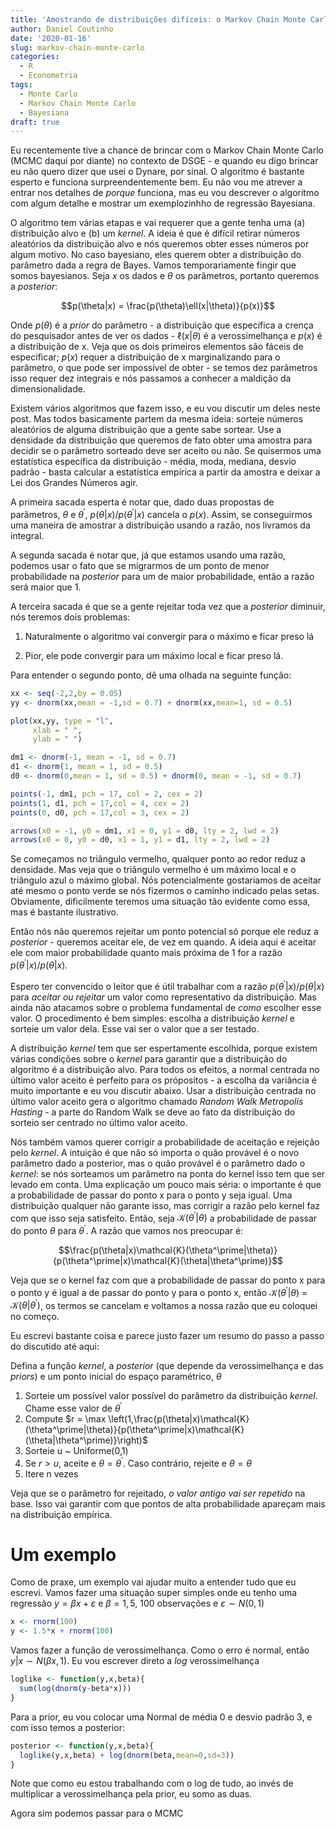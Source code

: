```yaml
---
title: 'Amostrando de distribuições difíceis: o Markov Chain Monte Carlo'
author: Daniel Coutinho
date: '2020-01-16'
slug: markov-chain-monte-carlo
categories:
  - R
  - Econometria
tags:
  - Monte Carlo
  - Markov Chain Monte Carlo
  - Bayesiana
draft: true
---
```


Eu recentemente tive a chance de brincar com o Markov Chain Monte Carlo (MCMC daqui por diante) no contexto de DSGE - e quando eu digo brincar eu não quero dizer que usei o Dynare, por sinal. O algoritmo é bastante esperto e funciona surpreendentemente bem. Eu não vou me atrever a entrar nos detalhes de _porque_ funciona, mas eu vou descrever o algoritmo com algum detalhe e mostrar um exemplozinhho de regressão Bayesiana. 

O algoritmo tem várias etapas e vai requerer que a gente tenha uma (a) distribuição alvo e (b) um _kernel_. A ideia é que é difícil retirar números aleatórios da distribuição alvo e nós queremos obter esses números por algum motivo. No caso bayesiano, eles querem obter a distribuição do parâmetro dada a regra de Bayes. Vamos temporariamente fingir que somos bayesianos. Seja $x$ os dados e $\theta$ os parâmetros, portanto queremos a _posterior_:

$$p(\theta|x) = \frac{p(\theta)\ell(x|\theta)}{p(x)}$$

Onde $p(\theta)$ é a _prior_ do parâmetro - a distribuição que específica a crença do pesquisador antes de ver os dados - $\ell(x|\theta)$ é a verossimelhança e $p(x)$ é a distribuição de x. Veja que os dois primeiros elementos são fáceis de especificar; $p(x)$ requer a distribuição de x marginalizando para o parâmetro, o que pode ser impossível de obter - se temos dez parâmetros isso requer dez integrais e nós passamos a conhecer a maldição da dimensionalidade. 

Existem vários algoritmos que fazem isso, e eu vou discutir um deles neste post. Mas todos basicamente partem da mesma ideia: sorteie números aleatórios de alguma distribuição que a gente sabe sortear. Use a densidade da distribuição que queremos de fato obter uma amostra para decidir se o parâmetro sorteado deve ser aceito ou não. Se quisermos uma estatística específica da distribuição - média, moda, mediana, desvio padrão - basta calcular a estatística empírica a partir da amostra e deixar a Lei dos Grandes Números agir. 

A primeira sacada esperta é notar que, dado duas propostas de parâmetros, $\theta$ e $\theta^{\prime}$, $p(\theta|x)/p(\theta^\prime|x)$ cancela o $p(x)$. Assim, se conseguirmos uma maneira de amostrar a distribuição usando a razão, nos livramos da integral. 

A segunda sacada é notar que, já que estamos usando uma razão, podemos usar o fato que se migrarmos de um ponto de menor probabilidade na _posterior_ para um de maior probabilidade, então a razão será maior que 1. 

A terceira sacada é que se a gente rejeitar toda vez que a _posterior_ diminuir, nós teremos dois problemas:

1. Naturalmente o algoritmo vai convergir para o máximo e ficar preso lá

2. Pior, ele pode convergir para um máximo local e ficar preso lá. 

Para entender o segundo ponto, dê uma olhada na seguinte função:

```r
xx <- seq(-2,2,by = 0.05)
yy <- dnorm(xx,mean = -1,sd = 0.7) + dnorm(xx,mean=1, sd = 0.5)

plot(xx,yy, type = "l", 
     xlab = " ", 
     ylab = " ")

dm1 <- dnorm(-1, mean = -1, sd = 0.7)
d1 <- dnorm(1, mean = 1, sd = 0.5)
d0 <- dnorm(0,mean = 1, sd = 0.5) + dnorm(0, mean = -1, sd = 0.7) 

points(-1, dm1, pch = 17, col = 2, cex = 2)
points(1, d1, pch = 17,col = 4, cex = 2)
points(0, d0, pch = 17,col = 3, cex = 2)

arrows(x0 = -1, y0 = dm1, x1 = 0, y1 = d0, lty = 2, lwd = 2)
arrows(x0 = 0, y0 = d0, x1 = 1, y1 = d1, lty = 2, lwd = 2)
```

Se começamos no triângulo vermelho, qualquer ponto ao redor reduz a densidade. Mas veja que o triângulo vermelho é um máximo local e o triângulo azul o máximo global. Nós potencialmente gostaríamos de aceitar até mesmo o ponto verde se nós fizermos o caminho indicado pelas setas. Obviamente, dificilmente teremos uma situação tão evidente como essa, mas é bastante ilustrativo. 

Então nós não queremos rejeitar um ponto potencial só porque ele reduz a _posterior_ - queremos aceitar ele, de vez em quando. A ideia aqui é aceitar ele com maior probabilidade quanto mais próxima de 1 for a razão $p(\theta^\prime|x)/p(\theta|x)$. 

Espero ter convencido o leitor que é útil trabalhar com a razão $p(\theta^\prime|x)/p(\theta|x)$ para _aceitar ou rejeitar_ um valor como representativo da distribuição. Mas ainda não atacamos sobre o problema fundamental de _como_ escolher esse valor. O procedimento é bem simples: escolha a distribuição _kernel_ e sorteie um valor dela. Esse vai ser o valor que a ser testado.

A distribuição _kernel_ tem que ser espertamente escolhida, porque existem várias condições sobre o _kernel_ para garantir que a distribuição do algoritmo é a distribuição alvo. Para todos os efeitos, a normal centrada no último valor aceito é perfeito para os própositos - a escolha da variância é muito importante e eu vou discutir abaixo. Usar a distribuição centrada no último valor aceito gera o algoritmo chamado _Random Walk Metropolis Hasting_ - a parte do Random Walk se deve ao fato da distribuição do sorteio ser centrado no último valor aceito. 

Nós também vamos querer corrigir a probabilidade de aceitação e rejeição pelo _kernel_. A intuição é que não só importa o quão provável é o novo parâmetro dado a posterior, mas o quão provável é o parâmetro dado o _kernel_: se nós sorteamos um parâmetro na ponta do kernel isso tem que ser levado em conta. Uma explicação um pouco mais séria: o importante é que a probabilidade de passar do ponto x para o ponto y seja igual. Uma distribuição qualquer não garante isso, mas corrigir a razão pelo kernel faz com que isso seja satisfeito. Então, seja $\mathcal{K}(\theta^\prime|\theta)$ a probabilidade de passar do ponto $\theta$ para $\theta^\prime$. A razão que vamos nos preocupar é:

$$\frac{p(\theta|x)\mathcal{K}(\theta^\prime|\theta)}{p(\theta^\prime|x)\mathcal{K}(\theta|\theta^\prime)}$$

Veja que se o kernel faz com que a probabilidade de passar do ponto x para o ponto y é igual a de passar do ponto y para o ponto x, então $\mathcal{K}(\theta^\prime|\theta)$ = $\mathcal{K}(\theta|\theta^\prime)$, os termos se cancelam e voltamos a nossa razão que eu coloquei no começo.

Eu escrevi bastante coisa e parece justo fazer um resumo do passo a passo do discutido até aqui:

Defina a função _kernel_, a _posterior_ (que depende da verossimelhança e das _priors_) e um ponto inicial do espaço paramétrico, $\theta$

1. Sorteie um possível valor possível do parâmetro da distribuição _kernel_. Chame esse valor de $\theta^\prime$
2. Compute $r = \max \left(1,\frac{p(\theta|x)\mathcal{K}(\theta^\prime|\theta)}{p(\theta^\prime|x)\mathcal{K}(\theta|\theta^\prime)}\right)$
3. Sorteie u ~ Uniforme(0,1)
4. Se $r > u$, aceite e $\theta = \theta^\prime$. Caso contrário, rejeite e $\theta = \theta$
5. Itere n vezes

Veja que se o parâmetro for rejeitado, _o valor antigo vai ser repetido_ na base. Isso vai garantir com que pontos de alta probabilidade apareçam mais na distribuição empírica. 

# Um exemplo

Como de praxe, um exemplo vai ajudar muito a entender tudo que eu escrevi. Vamos fazer uma situação super simples onde eu tenho uma regressão $y = \beta{}x + \varepsilon$ e $\beta = 1,5$, 100 observações e $\varepsilon \sim N(0,1)$

```r

x <- rnorm(100)
y <- 1.5*x + rnorm(100)
```

Vamos fazer a função de verossimelhança. Como o erro é normal, então $y|x \sim N(\beta{}x,1)$. Eu vou escrever direto a _log_ verossimelhança

```r
loglike <- function(y,x,beta){
  sum(log(dnorm(y-beta*x)))
}
```

Para a prior, eu vou colocar uma Normal de média 0 e desvio padrão 3, e com isso temos a posterior:

```r
posterior <- function(y,x,beta){
  loglike(y,x,beta) + log(dnorm(beta,mean=0,sd=3))
}
```

Note que como eu estou trabalhando com o log de tudo, ao invés de multiplicar a verossimelhança pela prior, eu somo as duas. 

Agora sim podemos passar para o MCMC